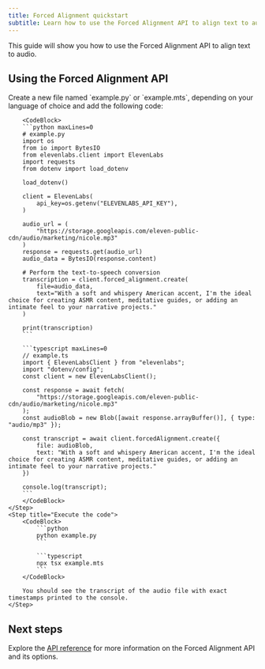 ```yaml
---
title: Forced Alignment quickstart
subtitle: Learn how to use the Forced Alignment API to align text to audio.
---
```


This guide will show you how to use the Forced Alignment API to align text to audio.

## Using the Forced Alignment API

<Steps>
    <Step title="Create an API key">
        <Markdown src="/snippets/quickstart-api-key.mdx" />
    </Step>
    <Step title="Install the SDK">
        <Markdown src="/snippets/quickstart-install-sdk.mdx" />
    </Step>
    <Step title="Make the API request">
        Create a new file named `example.py` or `example.mts`, depending on your language of choice and add the following code:

        <CodeBlock>
        ```python maxLines=0
        # example.py
        import os
        from io import BytesIO
        from elevenlabs.client import ElevenLabs
        import requests
        from dotenv import load_dotenv

        load_dotenv()

        client = ElevenLabs(
            api_key=os.getenv("ELEVENLABS_API_KEY"),
        )

        audio_url = (
            "https://storage.googleapis.com/eleven-public-cdn/audio/marketing/nicole.mp3"
        )
        response = requests.get(audio_url)
        audio_data = BytesIO(response.content)

        # Perform the text-to-speech conversion
        transcription = client.forced_alignment.create(
            file=audio_data,
            text="With a soft and whispery American accent, I'm the ideal choice for creating ASMR content, meditative guides, or adding an intimate feel to your narrative projects."
        )

        print(transcription)
        ```

        ```typescript maxLines=0
        // example.ts
        import { ElevenLabsClient } from "elevenlabs";
        import "dotenv/config";
        const client = new ElevenLabsClient();

        const response = await fetch(
            "https://storage.googleapis.com/eleven-public-cdn/audio/marketing/nicole.mp3"
        );
        const audioBlob = new Blob([await response.arrayBuffer()], { type: "audio/mp3" });

        const transcript = await client.forcedAlignment.create({
            file: audioBlob,
            text: "With a soft and whispery American accent, I'm the ideal choice for creating ASMR content, meditative guides, or adding an intimate feel to your narrative projects."
        })

        console.log(transcript);
        ```
        </CodeBlock>
    </Step>
    <Step title="Execute the code">
        <CodeBlock>
            ```python
            python example.py
            ```

            ```typescript
            npx tsx example.mts
            ```
        </CodeBlock>

        You should see the transcript of the audio file with exact timestamps printed to the console.
    </Step>

</Steps>

## Next steps

Explore the [API reference](/docs/api-reference/forced-alignment/create) for more information on the Forced Alignment API and its options.
